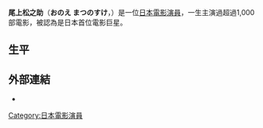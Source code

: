 {{expand Japanese|time=2022-05-04T11:43:59+00:00}}
{{Infobox entertainer
| name          = Matsunosuke Onoe
| type            = 男演员
| image         = Onoe-Matsunosuke.jpg
| caption       = 尾上松之助主演的《[[忠臣蔵|忠臣蔵]]》（1910年）
| birthdate     = {{birth date|1875|9|12|mf=y}}
| location      = [[日本|日本]][[岡山市|岡山市]]
| deathdate     = {{death date and age|1926|9|11|1875|9|12|mf=y}}
| deathplace    = [[日本|日本]][[京都|京都]]
| yearsactive   = 1909年-1926年
}}
'''尾上松之助'''（'''おのえ まつのすけ'''，{{bd|1875年|9月12日|1926年|9月11日|catIdx=}}）是一位[[日本|日本]][[電影|電影]][[演員|演員]]，一生主演過超過1,000部電影，被認為是日本首位電影巨星。

==生平==

==外部連結==
*{{imdb name|id=0648803|name=Matsunosuke Onoe}}

{{Authority control}}
{{DEFAULTSORT:Onoe, Matsunosuke}}

[[Category:日本電影演員|Category:日本電影演員]]